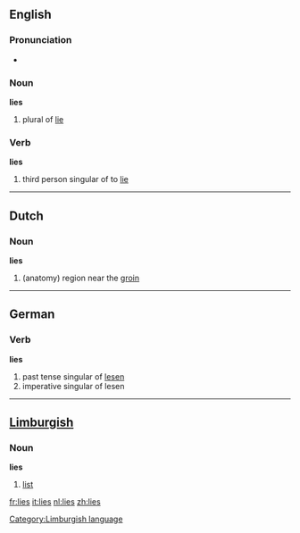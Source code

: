 {{see|Lies}}
==English==

===Pronunciation===
*{{audio|en-us-lies.ogg|Audio (US)}}

===Noun===
'''lies''' {{p}}
# plural of [[lie]]

===Verb===
'''lies'''
# third person singular of to [[lie]]

----

==Dutch==
===Noun===
'''lies''' {{f}}
# (anatomy) region near the [[groin]] 
----

==German==
===Verb===
'''lies'''
# past tense singular of [[lesen]]
# imperative singular of lesen

----

==[[w:Limburgish language|Limburgish]]==
===Noun===
'''lies'''
# [[list]]

[[Category:Limburgish language]]

[[fr:lies]]
[[it:lies]]
[[nl:lies]]
[[zh:lies]]